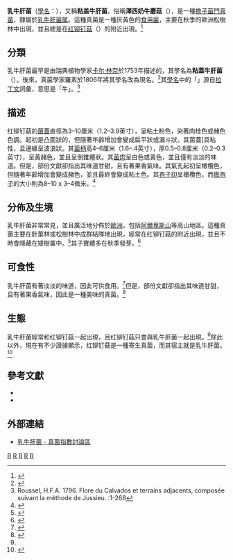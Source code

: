 {{Speciesbox 
| genus = Suillus
| species = bovinus
| image = Suillus bovinus Alberto Vázquez.jpg
| image_caption = 乳牛肝菌<br> [[西班牙|西班牙]][[加利西亞_(西班牙)|加利西亞]] 松樹林
| authority = ([[卡尔·林奈|L.]]) Roussel, 1806
| synonyms_ref = <ref name="urlMycoBank"/>
| synonyms = ''Boletus bovinus'' <small>L. (1753)</small><br>
''Agaricus bovinus'' <small>(L.) [[让-巴蒂斯特·拉马克|Lam.]] (1783)</small><br>
''Ixocomus bovinus'' <small>(L.) [[呂西安·克萊|Quél.]] (1888)</small><br>
''Mariaella bovina'' <small>(L.) Sutara (1987)</small>
}}
{{mycomorphbox 
| name = 乳牛肝菌
| whichGills = adnate
|whichGills2 = decurrent 
| capShape = flat 
| capShape2= convex 
| hymeniumType=pores
| stipeCharacter=bare
| ecologicalType=mycorrhizal
| sporePrintColor=olive-brown
| howEdible=edible
| howEdible2=choice}}

'''乳牛肝菌'''（[[學名|學名]]：{{lang|en|'''''Suillus bovinus'''''}}），又稱'''粘盖牛肝菌'''，俗稱'''澤西奶牛蘑菇'''（{{lang|en|Jersey cow mushroom}}），是一種[[擔子菌門|擔子菌門]][[真菌|真菌]]，隸屬於[[乳牛肝菌属|乳牛肝菌属]]。這種真菌是一種灰黃色的[[食用菌|食用菌]]，主要在秋季的歐洲松樹林中出現，並且總是在[[红铆钉菇|红铆钉菇]]（{{lang|en|''Gomphidius roseu''}}）的附近出現。<ref name=Nilper>{{cite book | author = Nilson S & Persson O | year = 1977 | title = Fungi of Northern Europe 1: Larger Fungi (Excluding Gill-Fungi) | publisher = Penguin|isbn=0-14-063005-8|pages=112}}</ref>

==分類==
乳牛肝菌最早是由瑞典植物學家[[卡尔·林奈|卡尔·林奈]]於1753年描述的，其學名為'''粘蓋牛肝菌'''（{{lang|en|''Boletus bovinus''}}）。後來，真菌學家羅素於1806年將其學名改為現名。<ref>{{Cite web |url=http://www.mycobank.org/Biolomics.aspx?Table=Mycobank&MycoBankNr_=356928 |title=Suillus bovinus - MycoBank |accessdate=2013-11-20 |archive-date=2019-08-01 |archive-url=https://web.archive.org/web/20190801173539/http://www.mycobank.org/Biolomics.aspx?Table=Mycobank&MycoBankNr_=356928 |dead-url=no }}</ref>其[[植物學名命名法|學名]]中的「{{lang|gk|''bovinus''}}」源自[[拉丁文|拉丁文]]詞彙，意思是「牛」。<ref>Roussel, H.F.A. 1796. Flore du Calvados et terrains adjacents, composée suivant la méthode de Jussieu. :1-268</ref>

==描述==
红铆钉菇的[[菌蓋|菌蓋]]直徑為3–10厘米（1.2–3.9英寸），呈粘土粉色，染著肉桂色或赭色色調。起初是凸面狀的，但隨著年齡增加會變成扁平狀或漏斗狀。其菌蓋]具粘性，且邊緣呈波浪狀。其[[菌柄|菌柄]]高4–6厘米（1.6–.4英寸），厚0.5–0.8厘米（0.2–0.3英寸），呈黃赭色，並且呈倒錐體狀。其[[菌肉|菌肉]]呈白色或黃色，並且僅有淡淡的味道。但是，部份文獻卻指出其味道甘甜，且有著果香氣味。其氣孔起初呈橄欖色，但隨著年齡增加會變成赭色，並且最終會變成粘土色。其[[孢子印|孢子印]]呈橄欖色，而[[擔孢子|擔孢子]]的大小則為8–10 x 3–4微米。<ref>{{Cite web |url=http://www.rogersmushrooms.com/gallery/DisplayBlock~bid~6811~gid~~source~gallerydefault.asp |title=Rogers Mushrooms - Suillus bovinus Mushroom |accessdate=2013-11-20 |archive-date=2015-01-10 |archive-url=https://web.archive.org/web/20150110082519/http://www.rogersmushrooms.com/gallery/DisplayBlock~bid~6811~gid~~source~gallerydefault.asp |dead-url=no }}</ref>

==分佈及生境==
乳牛肝菌非常常見，並且廣泛地分佈於[[歐洲|歐洲]]，包括[[阿爾卑斯山|阿爾卑斯山]]等高山地區。這種真菌主要在針葉林或松樹林中成群結隊地出現，經常在红铆钉菇的附近出現，並且不時會隱藏在矮樹叢中。<ref name=Haas69>{{cite book | last = Haas |first=Hans | year = 1969 | title = The Young Specialist looks at Fungi |page=52| publisher = Burke | isbn= 0-222-79409-7}}</ref>其子實體多在秋季發芽。<ref name=Phillips06>{{cite book | author = Roger Phillips | year = 2006  | title = Mushrooms | publisher = Pan MacMillan | isbn = 0-330-44237-6|pages=270–71}}</ref>

==可食性==
乳牛肝菌有著淡淡的味道，因此可供食用。<ref name=Lamaison05>{{cite book |title= The Great Encyclopedia of Mushrooms|url= https://archive.org/details/greatencyclopedi0000lama|last= Lamaison|first= Jean-Louis|coauthors= Polese, Jean-Marie|year= 2005|publisher= Könemann|location= [[Cologne|Cologne]]|isbn= 978-3-8331-1239-3|oclc= 76834295|page= [https://archive.org/details/greatencyclopedi0000lama/page/90 90]}}</ref>但是，部份文獻卻指出其味道甘甜，且有著果香氣味，因此是一種美味的真菌。<ref>{{Cite web |url=http://www.first-nature.com/fungi/suillus-bovinus.php |title=Suillus bovinus, Bovine Bolete mushroom - First Nature |accessdate=2013-11-20 |archive-date=2020-09-30 |archive-url=https://web.archive.org/web/20200930082059/https://www.first-nature.com/fungi/suillus-bovinus.php |dead-url=no }}</ref>

== 生態 ==
乳牛肝菌經常和红铆钉菇一起出現，且红铆钉菇只會與乳牛肝菌一起出現。<ref name="olsson"/>除此以外，現在有不少證據顯示，红铆钉菇是一種寄生真菌，而其宿主就是乳牛肝菌。<ref name="olsson">{{cite journal|last= Olsson|first= PA|coauthors= Munzenberger, B; Mahmood, S; Erland, S|year= 2000|title= Molecular and anatomical evidence for a three-way association between ''Pinus sylvestris'' and the ectomycorrhizal fungi ''Suillus bovinus'' and ''Gomphidius roseus''|journal= Mycological Research|volume= 104|issue= 11|pages= 1372–1378|oclc= 202040160|url= http://journals.cambridge.org/action/displayAbstract?aid=64133|accessdate= 2008-08-09|publisher= [[British_Mycological_Society|British Mycological Society]]|doi= 10.1017/S0953756200002823|archive-date= 2016-03-05|archive-url= https://web.archive.org/web/20160305082034/http://journals.cambridge.org/action/displayAbstract?aid=64133|dead-url= no}}</ref>

==參考文獻==
{{portal|真菌}}

{{Reflist|refs=

<ref name="urlMycoBank">{{cite web |title=''Suillus bovinus'' (L.) Roussel 1806 |url=http://www.mycobank.org/MycoTaxo.aspx?Link=T&Rec=356928 |publisher=International Mycological Association |work=MycoBank |accessdate=2011-06-06}}</ref>

}}
<div class="references-small">
*{{cite book |last= Breitenbach|first= J|coauthors= Kränzlin, F|year= 1991|title= Fungi of Switzerland 3: Boletes & Agarics, 1st Part|location= [[Lucerne|Lucerne]]|publisher= Edition Mykologia|isbn= 978-3-85604-230-1|oclc= 55554551}}
*{{cite book |title= Fungi of Northern Europe 1: Larger Fungi (Excluding Gill Fungi)|last= Nilsson|first= Sven|coauthors= Persson, Olle|year= 1977|publisher= [[Penguin_Books|Penguin Books]]|location= [[London|London]]|oclc= 25386612|pages= }}
</div>

==外部連結==
{{Commons|Suillus bovinus}}

* [http://www.indexfungorum.org/Names/NamesRecord.asp?RecordID=356928 乳牛肝菌 - 真菌指數討論區] {{Wayback|url=http://www.indexfungorum.org/Names/NamesRecord.asp?RecordID=356928 |date=20201201031053 }}

{{Authority control}}
{{Taxonbar|from=Q1165762}}

[[Category:乳牛肝菌属|R]]
[[Category:食用菌|R]]
[[Category:歐洲真菌|R]]
[[Category:卡尔·林奈命名的生物分类|R]]
[[Category:1753年描述的真菌|R]]